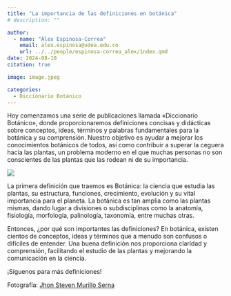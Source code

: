 ```yaml
---
title: "La importancia de las definiciones en botánica"
# description: ""

author: 
  - name: "Álex Espinosa-Correa"
    email: alex.espinosa@udea.edu.co
    url: ../../people/espinosa-correa_alex/index.qmd
date: 2024-08-10
citation: true

image: image.jpeg

categories:
  - Diccionario Botánico
---
```


Hoy comenzamos una serie de publicaciones llamada «Diccionario Botánico», donde proporcionaremos definiciones concisas y didácticas sobre conceptos, ideas, términos y palabras fundamentales para la botánica y su comprensión. Nuestro objetivo es ayudar a mejorar los conocimientos botánicos de todos, así como contribuir a superar la ceguera hacia las plantas, un problema moderno en el que muchas personas no son conscientes de las plantas que las rodean ni de su importancia.

![](image.jpeg){fig-align="center" fig-alt="Imagen con el título «BOTÁNICA» en letras amarillas grandes. Debajo, en texto amarillo, se lee: «Ciencia que estudia las plantas, su estructura, funciones, crecimiento, evolución y su importancia para el planeta.» El fondo presenta una flor de tonos rosados y púrpuras. En la parte inferior derecha, están el logo de GEOBOTA y los íconos de las redes sociales del grupo."}

La primera definición que traemos es Botánica: la ciencia que estudia las plantas, su estructura, funciones, crecimiento, evolución y su vital importancia para el planeta. La botánica es tan amplia como las plantas mismas, dando lugar a divisiones o subdisciplinas como la anatomía, fisiología, morfología, palinología, taxonomía, entre muchas otras.

Entonces, ¿por qué son importantes las definiciones? En botánica, existen cientos de conceptos, ideas y términos que a menudo son confusos o difíciles de entender. Una buena definición nos proporciona claridad y comprensión, facilitando el estudio de las plantas y mejorando la comunicación en la ciencia.

¡Síguenos para más definiciones!

Fotografía: [Jhon Steven Murillo Serna](../../people/murillo-serna_jhon-steven/index.qmd)
